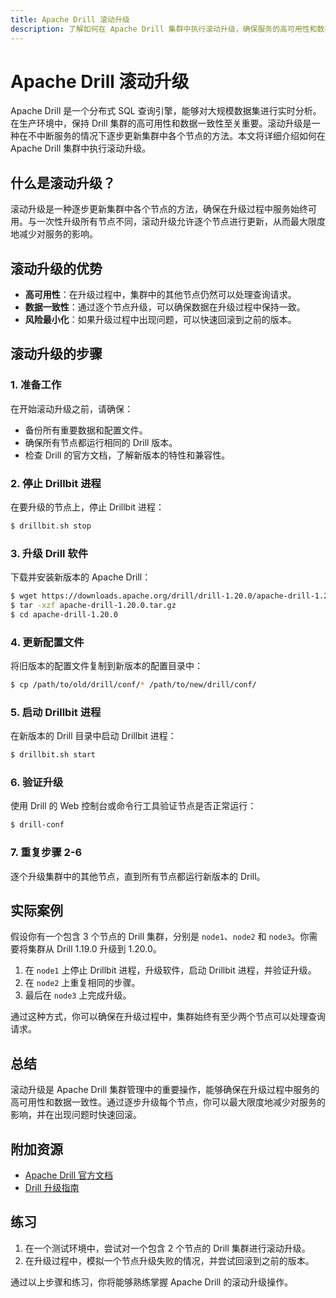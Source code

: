 ```yaml
---
title: Apache Drill 滚动升级
description: 了解如何在 Apache Drill 集群中执行滚动升级，确保服务的高可用性和数据一致性。
---
```


# Apache Drill 滚动升级

Apache Drill 是一个分布式 SQL 查询引擎，能够对大规模数据集进行实时分析。在生产环境中，保持 Drill 集群的高可用性和数据一致性至关重要。滚动升级是一种在不中断服务的情况下逐步更新集群中各个节点的方法。本文将详细介绍如何在 Apache Drill 集群中执行滚动升级。

## 什么是滚动升级？

滚动升级是一种逐步更新集群中各个节点的方法，确保在升级过程中服务始终可用。与一次性升级所有节点不同，滚动升级允许逐个节点进行更新，从而最大限度地减少对服务的影响。

## 滚动升级的优势

- **高可用性**：在升级过程中，集群中的其他节点仍然可以处理查询请求。
- **数据一致性**：通过逐个节点升级，可以确保数据在升级过程中保持一致。
- **风险最小化**：如果升级过程中出现问题，可以快速回滚到之前的版本。

## 滚动升级的步骤

### 1. 准备工作

在开始滚动升级之前，请确保：

- 备份所有重要数据和配置文件。
- 确保所有节点都运行相同的 Drill 版本。
- 检查 Drill 的官方文档，了解新版本的特性和兼容性。

### 2. 停止 Drillbit 进程

在要升级的节点上，停止 Drillbit 进程：

```bash
$ drillbit.sh stop
```

### 3. 升级 Drill 软件

下载并安装新版本的 Apache Drill：

```bash
$ wget https://downloads.apache.org/drill/drill-1.20.0/apache-drill-1.20.0.tar.gz
$ tar -xzf apache-drill-1.20.0.tar.gz
$ cd apache-drill-1.20.0
```

### 4. 更新配置文件

将旧版本的配置文件复制到新版本的配置目录中：

```bash
$ cp /path/to/old/drill/conf/* /path/to/new/drill/conf/
```

### 5. 启动 Drillbit 进程

在新版本的 Drill 目录中启动 Drillbit 进程：

```bash
$ drillbit.sh start
```

### 6. 验证升级

使用 Drill 的 Web 控制台或命令行工具验证节点是否正常运行：

```bash
$ drill-conf
```

### 7. 重复步骤 2-6

逐个升级集群中的其他节点，直到所有节点都运行新版本的 Drill。

## 实际案例

假设你有一个包含 3 个节点的 Drill 集群，分别是 `node1`、`node2` 和 `node3`。你需要将集群从 Drill 1.19.0 升级到 1.20.0。

1. 在 `node1` 上停止 Drillbit 进程，升级软件，启动 Drillbit 进程，并验证升级。
2. 在 `node2` 上重复相同的步骤。
3. 最后在 `node3` 上完成升级。

通过这种方式，你可以确保在升级过程中，集群始终有至少两个节点可以处理查询请求。

## 总结

滚动升级是 Apache Drill 集群管理中的重要操作，能够确保在升级过程中服务的高可用性和数据一致性。通过逐步升级每个节点，你可以最大限度地减少对服务的影响，并在出现问题时快速回滚。

## 附加资源

- [Apache Drill 官方文档](https://drill.apache.org/docs/)
- [Drill 升级指南](https://drill.apache.org/docs/upgrading-drill/)

## 练习

1. 在一个测试环境中，尝试对一个包含 2 个节点的 Drill 集群进行滚动升级。
2. 在升级过程中，模拟一个节点升级失败的情况，并尝试回滚到之前的版本。

通过以上步骤和练习，你将能够熟练掌握 Apache Drill 的滚动升级操作。